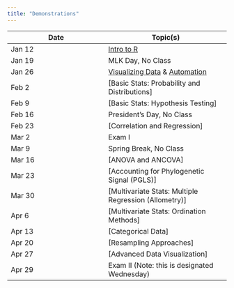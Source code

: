 ```yaml
---
title: "Demonstrations"
---
```


Date  |  Topic(s)
---- | -----
Jan 12 | [Intro to R](intro_to_R.html)
Jan 19 | MLK Day, No Class
Jan 26 | [Visualizing Data](visualization.html) & [Automation](automation.html)
Feb 2 | [Basic Stats: Probability and Distributions]
Feb 9 | [Basic Stats: Hypothesis Testing]
Feb 16 | President's Day, No Class
Feb 23 | [Correlation and Regression]
Mar 2 | Exam I
Mar 9 | Spring Break, No Class
Mar 16 | [ANOVA and ANCOVA]
Mar 23 | [Accounting for Phylogenetic Signal (PGLS)]
Mar 30 | [Multivariate Stats: Multiple Regression (Allometry)]
Apr 6 | [Multivariate Stats: Ordination Methods]
Apr 13 | [Categorical Data]
Apr 20 | [Resampling Approaches]
Apr 27 | [Advanced Data Visualization]
Apr 29 | Exam II (Note: this is designated Wednesday)